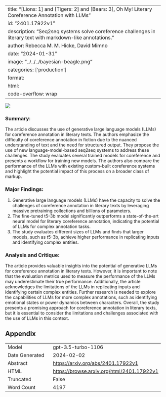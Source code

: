 
---
title: "[Lions: 1] and [Tigers: 2] and [Bears: 3], Oh My! Literary Coreference Annotation with LLMs"
id: "2401.17922v1"
description: "Seq2seq systems solve coreference challenges in literary text with markdown-like annotations."
author: Rebecca M. M. Hicke, David Mimno
date: "2024-01-31"
image: "../../../bayesian-beagle.png"
categories: ['production']
format:
  html:
    code-overflow: wrap
---

![](None)

### Summary:
The article discusses the use of generative large language models (LLMs) for coreference annotation in literary texts. The authors emphasize the difficulty of coreference annotation in fiction due to the nuanced understanding of text and the need for structured output. They propose the use of new language-model-based seq2seq systems to address these challenges. The study evaluates several trained models for coreference and presents a workflow for training new models. The authors also compare the performance of the LLMs with existing custom-built coreference systems and highlight the potential impact of this process on a broader class of markup.

### Major Findings:
1. Generative large language models (LLMs) have the capacity to solve the challenges of coreference annotation in literary texts by leveraging massive pretraining collections and billions of parameters.
2. The fine-tuned t5-3b model significantly outperforms a state-of-the-art neural model for literary coreference annotation, indicating the potential of LLMs for complex annotation tasks.
3. The study evaluates different sizes of LLMs and finds that larger models, such as t5-3b, achieve higher performance in replicating inputs and identifying complex entities.

### Analysis and Critique:
The article provides valuable insights into the potential of generative LLMs for coreference annotation in literary texts. However, it is important to note that the evaluation metrics used to measure the performance of the LLMs may underestimate their true performance. Additionally, the article acknowledges the limitations of the LLMs in replicating inputs and identifying certain complex entities. Further research is needed to explore the capabilities of LLMs for more complex annotations, such as identifying emotional states or power dynamics between characters. Overall, the study presents a promising approach for coreference annotation in literary texts, but it is essential to consider the limitations and challenges associated with the use of LLMs in this context.

## Appendix

|          |          |
|----------|----------|
| Model     | gpt-3.5-turbo-1106       |
| Date Generated     | 2024-02-02       |
| Abstract | [https://arxiv.org/abs/2401.17922v1](https://arxiv.org/abs/2401.17922v1)        |
| HTML     | [https://browse.arxiv.org/html/2401.17922v1](https://browse.arxiv.org/html/2401.17922v1)       |
| Truncated       | False       |
| Word Count       | 4197       |